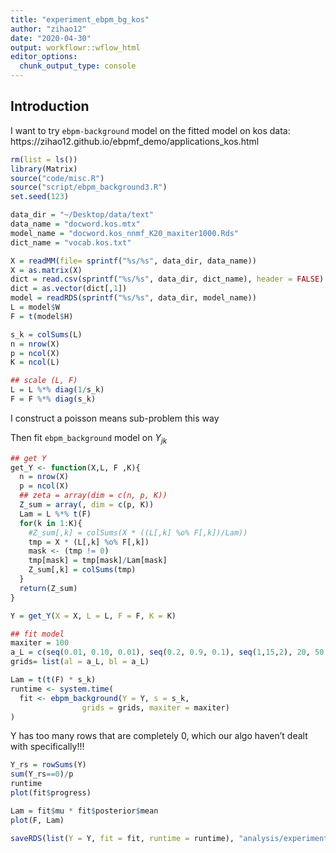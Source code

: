 ```yaml
---
title: "experiment_ebpm_bg_kos"
author: "zihao12"
date: "2020-04-30"
output: workflowr::wflow_html
editor_options:
  chunk_output_type: console
---
```


## Introduction
I want to try `ebpm-background` model on the fitted model on kos data: https://zihao12.github.io/ebpmf_demo/applications_kos.html

```r
rm(list = ls())
library(Matrix)
source("code/misc.R")
source("script/ebpm_background3.R")
set.seed(123)

data_dir = "~/Desktop/data/text"
data_name = "docword.kos.mtx"
model_name = "docword.kos_nnmf_K20_maxiter1000.Rds"
dict_name = "vocab.kos.txt"

X = readMM(file= sprintf("%s/%s", data_dir, data_name))
X = as.matrix(X)
dict = read.csv(sprintf("%s/%s", data_dir, dict_name), header = FALSE)
dict = as.vector(dict[,1])
model = readRDS(sprintf("%s/%s", data_dir, model_name))
L = model$W
F = t(model$H)

s_k = colSums(L)
n = nrow(X)
p = ncol(X)
K = ncol(L)

## scale (L, F)
L = L %*% diag(1/s_k)
F = F %*% diag(s_k)
```

I construct a poisson means sub-problem this way
\begin{align}
& Y_{jk} = \sum_i Z_{ijk}\\
& Z_{ijk} = X_{ij} \zeta_{ijk}\\
& \zeta_{ijk} = \frac{l_{ik} f_{jk}}{\sum_k l_{ik} f_{jk}}\\
\end{align}


Then fit `ebpm_background` model on $Y_{jk}$
```r
## get Y
get_Y <- function(X,L, F ,K){
  n = nrow(X)
  p = ncol(X)
  ## zeta = array(dim = c(n, p, K))
  Z_sum = array(, dim = c(p, K))
  Lam = L %*% t(F)
  for(k in 1:K){
    #Z_sum[,k] = colSums(X * ((L[,k] %o% F[,k])/Lam))
    tmp = X * (L[,k] %o% F[,k])
    mask <- (tmp != 0)
    tmp[mask] = tmp[mask]/Lam[mask]
    Z_sum[,k] = colSums(tmp)
  }
  return(Z_sum)
}

Y = get_Y(X = X, L = L, F = F, K = K)

## fit model
maxiter = 100
a_L = c(seq(0.01, 0.10, 0.01), seq(0.2, 0.9, 0.1), seq(1,15,2), 20, 50, 75, 100, 200, 1e3)
grids= list(al = a_L, bl = a_L)

Lam = t(t(F) * s_k)
runtime <- system.time(
  fit <- ebpm_background(Y = Y, s = s_k,
                grids = grids, maxiter = maxiter)
)
```

Y has too many rows that are completely 0, which our algo haven't dealt with specifically!!!
```r
Y_rs = rowSums(Y)
sum(Y_rs==0)/p
runtime
plot(fit$progress)
```

```r
Lam = fit$mu * fit$posterior$mean
plot(F, Lam)
```

```r
saveRDS(list(Y = Y, fit = fit, runtime = runtime), "analysis/experiment_ebpm_bg_kos2_data.Rds")
```
